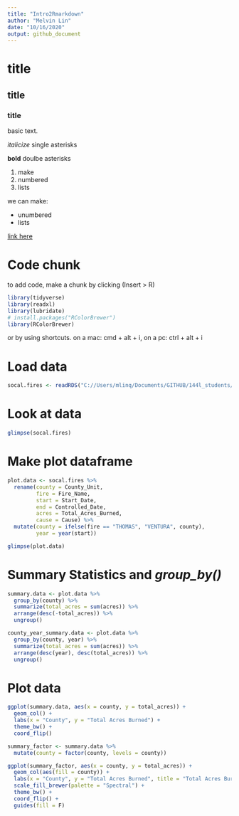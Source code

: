 ```yaml
---
title: "Intro2Rmarkdown"
author: "Melvin Lin"
date: "10/16/2020"
output: github_document
---
```


# title
## title
### title

basic text.

*italicize* single asterisks

**bold** doulbe asterisks

1. make
2. numbered
3. lists

we can  make:

- unumbered
- lists

[link here](http://www.google.com)

# Code chunk

to add code, make a chunk by clicking (Insert > R)

```r
library(tidyverse)
library(readxl)
library(lubridate)
# install.packages("RColorBrewer")
library(RColorBrewer)
```

or by using shortcuts. on a mac: cmd + alt + i, on a pc: ctrl + alt + i


# Load data

```r
socal.fires <- readRDS("C://Users/mlinq/Documents/GITHUB/144l_students/Output_Data/week1/socal_fires_data.rds")
```
# Look at data
```r
glimpse(socal.fires)
```

# Make plot dataframe
```r
plot.data <- socal.fires %>% 
  rename(county = County_Unit,
         fire = Fire_Name,
         start = Start_Date,
         end = Controlled_Date,
         acres = Total_Acres_Burned,
         cause = Cause) %>% 
  mutate(county = ifelse(fire == "THOMAS", "VENTURA", county),
         year = year(start))
```

```r
glimpse(plot.data)
```

# Summary Statistics and *group_by()*

```r
summary.data <- plot.data %>% 
  group_by(county) %>% 
  summarize(total_acres = sum(acres)) %>% 
  arrange(desc(-total_acres)) %>% 
  ungroup()
```

```r
county_year_summary.data <- plot.data %>% 
  group_by(county, year) %>% 
  summarize(total_acres = sum(acres)) %>% 
  arrange(desc(year), desc(total_acres)) %>% 
  ungroup()
```

# Plot data

```r
ggplot(summary.data, aes(x = county, y = total_acres)) +
  geom_col() +
  labs(x = "County", y = "Total Acres Burned") +
  theme_bw() +
  coord_flip()
```

```r
summary_factor <- summary.data %>%
  mutate(county = factor(county, levels = county))
```


```r
ggplot(summary_factor, aes(x = county, y = total_acres)) +
  geom_col(aes(fill = county)) +
  labs(x = "County", y = "Total Acres Burned", title = "Total Acres Burned 2014 - 2018") +
  scale_fill_brewer(palette = "Spectral") +
  theme_bw() +
  coord_flip() +
  guides(fill = F)
```


